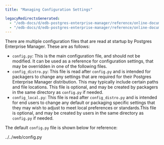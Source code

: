 ```yaml
---
title: "Managing Configuration Settings"

legacyRedirectsGenerated:
  - "/edb-docs/d/edb-postgres-enterprise-manager/reference/online-documentation/8.0/pem_managing_configuration_settings.html"
  - "/edb-docs/d/edb-postgres-enterprise-manager/reference/online-documentation/latest/pem_managing_configuration_settings.html"
---
```


There are multiple configuration files that are read at startup by Postgres Enterprise Manager. These are as follows:

-   `config.py`: This is the main configuration file, and should not be modified. It can be used as a reference for configuration settings, that may be overridden in one of the following files.
-   `config_distro.py`: This file is read after `config.py` and is intended for packagers to change any settings that are required for their Postgres Enterprise Manager distribution. This may typically include certain paths and file locations. This file is optional, and may be created by packagers in the same directory as `config.py` if needed.
-   `config_local.py`: This file is read after `config_distro.py` and is intended for end users to change any default or packaging specific settings that they may wish to adjust to meet local preferences or standards.This file is optional, and may be created by users in the same directory as `config.py` if needed.

The default `config.py` file is shown below for reference:

../../web/config.py
